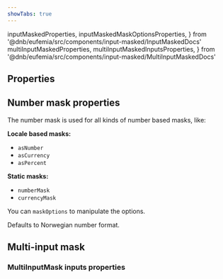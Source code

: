 ```yaml
---
showTabs: true
---
```


  inputMaskedProperties,
  inputMaskedMaskOptionsProperties,
} from '@dnb/eufemia/src/components/input-masked/InputMaskedDocs'
  multiInputMaskedProperties,
  multiInputMaskedInputsProperties,
} from '@dnb/eufemia/src/components/input-masked/MultiInputMaskedDocs'

## Properties

<PropertiesTable props={inputMaskedProperties} />

## Number mask properties

The number mask is used for all kinds of number based masks, like:

**Locale based masks:**

- `asNumber`
- `asCurrency`
- `asPercent`

**Static masks:**

- `numberMask`
- `currencyMask`

You can `maskOptions` to manipulate the options.

Defaults to Norwegian number format.

<PropertiesTable props={inputMaskedMaskOptionsProperties} />

## Multi-input mask

<PropertiesTable props={multiInputMaskedProperties} />

### MultiInputMask inputs properties

<PropertiesTable props={multiInputMaskedInputsProperties} />
